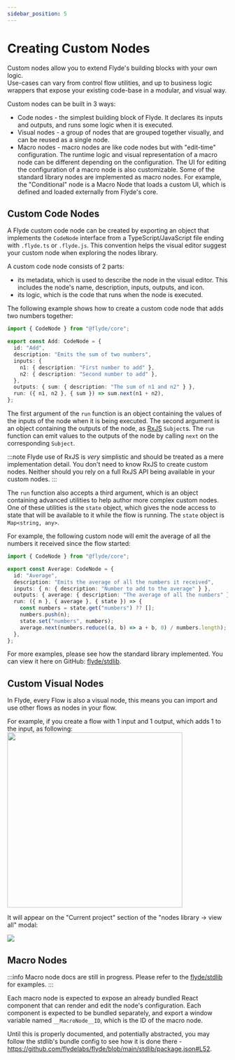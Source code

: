```yaml
---
sidebar_position: 5
---
```


# Creating Custom Nodes

Custom nodes allow you to extend Flyde's building blocks with your own logic.  
Use-cases can vary from control flow utilities, and up to business logic wrappers that expose your existing code-base in a modular, and visual way.

Custom nodes can be built in 3 ways:

- Code nodes - the simplest building block of Flyde. It declares its inputs and outputs, and runs some logic when it is executed.
- Visual nodes - a group of nodes that are grouped together visually, and can be reused as a single node.
- Macro nodes - macro nodes are like code nodes but with "edit-time" configuration. The runtime logic and visual representation of a macro node can be different depending on the configuration. The UI for editing the configuration of a macro node is also customizable. Some of the standard library nodes are implemented as macro nodes. For example, the "Conditional" node is a Macro Node that loads a custom UI, which is defined and loaded externally from Flyde's core.

## Custom Code Nodes

A Flyde custom code node can be created by exporting an object that implements the `CodeNode` interface from a TypeScript/JavaScript file ending with `.flyde.ts` or `.flyde.js`. This convention helps the visual editor suggest your custom node when exploring the nodes library.

A custom code node consists of 2 parts:

- its metadata, which is used to describe the node in the visual editor. This includes the node's name, description, inputs, outputs, and icon.
- its logic, which is the code that runs when the node is executed.

The following example shows how to create a custom code node that adds two numbers together:

```ts
import { CodeNode } from "@flyde/core";

export const Add: CodeNode = {
  id: "Add",
  description: "Emits the sum of two numbers",
  inputs: {
    n1: { description: "First number to add" },
    n2: { description: "Second number to add" },
  },
  outputs: { sum: { description: "The sum of n1 and n2" } },
  run: ({ n1, n2 }, { sum }) => sum.next(n1 + n2),
};
```

The first argument of the `run` function is an object containing the values of the inputs of the node when it is being executed. The second argument is an object containing the outputs of the node, as [RxJS](https://rxjs.dev/) `Subject`s. The `run` function can emit values to the outputs of the node by calling `next` on the corresponding `Subject`.

:::note
Flyde use of RxJS is _very_ simplistic and should be treated as a mere implementation detail. You don't need to know RxJS to create custom nodes. Neither should you rely on a full RxJS API being available in your custom nodes.
:::

The `run` function also accepts a third argument, which is an object containing advanced utilities to help author more complex custom nodes. One of these utilities is the `state` object, which gives the node access to state that will be available to it while the flow is running. The `state` object is `Map<string, any>`.

For example, the following custom node will emit the average of all the numbers it received since the flow started:

```ts
import { CodeNode } from "@flyde/core";

export const Average: CodeNode = {
  id: "Average",
  description: "Emits the average of all the numbers it received",
  inputs: { n: { description: "Number to add to the average" } },
  outputs: { average: { description: "The average of all the numbers" } },
  run: ({ n }, { average }, { state }) => {
    const numbers = state.get("numbers") ?? [];
    numbers.push(n);
    state.set("numbers", numbers);
    average.next(numbers.reduce((a, b) => a + b, 0) / numbers.length);
  },
};
```

For more examples, please see how the standard library implemented. You can view it here on GitHub: [flyde/stdlib](https://github.com/flydelabs/flyde/tree/main/stdlib).

## Custom Visual Nodes

In Flyde, every Flow is also a visual node, this means you can import and use other flows as nodes in your flow.

For example, if you create a flow with 1 input and 1 output, which adds 1 to the input, as following:
<img src={Image1} width="400" />

It will appear on the "Current project" section of the "nodes library -> view all" modal:

<img src={Image2}/>

## Macro Nodes

:::info
Macro node docs are still in progress. Please refer to the [flyde/stdlib](https://github.com/flydelabs/flyde/tree/main/stdlib) for examples.
:::

Each macro node is expected to expose an already bundled React component that can render and edit the node's configuration.
Each component is expected to be bundled separately, and export a window variable named `__MacroNode__ID`, which is the ID of the macro node.  

Until this is properly documented, and potentially abstracted, you may follow the stdlib's bundle config to see how it is done there - https://github.com/flydelabs/flyde/blob/main/stdlib/package.json#L52.








